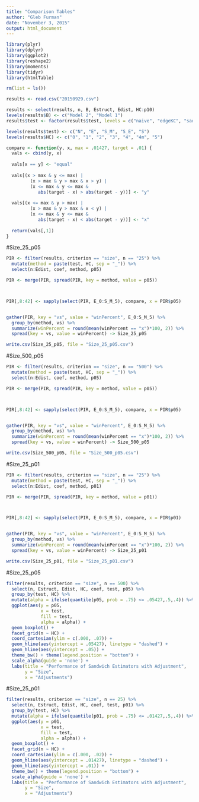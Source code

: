 ```yaml
---
title: "Comparison Tables"
author: "Gleb Furman"
date: "November 3, 2015"
output: html_document
---
```


```r
library(plyr)
library(dplyr)
library(ggplot2)
library(reshape2)
library(moments)
library(tidyr)
library(htmlTable)

rm(list = ls())

results <- read.csv("20150929.csv")

results <- select(results, n, B, Estruct, Edist, HC:p10)
levels(results$B) <- c("Model 2", "Model 1")
results$test <- factor(results$test, levels = c("naive", "edgeKC", "saddle_V1", "saddle_V2", "Satt"))

levels(results$test) <- c("N", "E", "S_M", "S_E", "S")
levels(results$HC) <- c("0", "1", "2", "3", "4", "4m", "5")

compare <- function(y, x, max = .01427, target = .01) {
  vals <- cbind(y, x)
  
  vals[x == y] <- "equal"
  
  vals[(x > max & y <= max) | 
         (x > max & y > max & x > y) | 
         (x <= max & y <= max & 
            abs(target - x) > abs(target - y))] <- "y"
  
  vals[(x <= max & y > max) |
         (x > max & y > max & x < y) |
         (x <= max & y <= max & 
            abs(target - x) < abs(target - y))] <- "x"
 
  return(vals[,1])
}

```

#Size_25_p05
```r
PIR <- filter(results, criterion == "size", n == "25") %>%
  mutate(method = paste(test, HC, sep = "_")) %>%
  select(n:Edist, coef, method, p05)

PIR <- merge(PIR, spread(PIR, key = method, value = p05))



PIR[,8:42] <- sapply(select(PIR, E_0:S_M_5), compare, x = PIR$p05)


gather(PIR, key = "vs", value = "winPercent", E_0:S_M_5) %>%
  group_by(method, vs) %>%
  summarize(winPercent = round(mean(winPercent == "x")*100, 2)) %>%
  spread(key = vs, value = winPercent) -> Size_25_p05

write.csv(Size_25_p05, file = "Size_25_p05.csv")

```

#Size_500_p05
```r
PIR <- filter(results, criterion == "size", n == "500") %>%
  mutate(method = paste(test, HC, sep = "_")) %>%
  select(n:Edist, coef, method, p05)

PIR <- merge(PIR, spread(PIR, key = method, value = p05))



PIR[,8:42] <- sapply(select(PIR, E_0:S_M_5), compare, x = PIR$p05)


gather(PIR, key = "vs", value = "winPercent", E_0:S_M_5) %>%
  group_by(method, vs) %>%
  summarize(winPercent = round(mean(winPercent == "x")*100, 2)) %>%
  spread(key = vs, value = winPercent) -> Size_500_p05

write.csv(Size_500_p05, file = "Size_500_p05.csv")

```

#Size_25_p01
```r
PIR <- filter(results, criterion == "size", n == "25") %>%
  mutate(method = paste(test, HC, sep = "_")) %>%
  select(n:Edist, coef, method, p01)

PIR <- merge(PIR, spread(PIR, key = method, value = p01))



PIR[,8:42] <- sapply(select(PIR, E_0:S_M_5), compare, x = PIR$p01)


gather(PIR, key = "vs", value = "winPercent", E_0:S_M_5) %>%
  group_by(method, vs) %>%
  summarize(winPercent = round(mean(winPercent == "x")*100, 2)) %>%
  spread(key = vs, value = winPercent) -> Size_25_p01

write.csv(Size_25_p01, file = "Size_25_p01.csv")

```

#Size_25_p05
```r

filter(results, criterion == "size", n == 500) %>%
  select(n, Estruct, Edist, HC, coef, test, p05) %>%
  group_by(test, HC) %>%
  mutate(alpha = ifelse(quantile(p05, prob = .75) <= .05427,.5,.4)) %>%
  ggplot(aes(y = p05,
             x = test,
             fill = test,
             alpha = alpha)) +
  geom_boxplot() +
  facet_grid(n ~ HC) +
  coord_cartesian(ylim = c(.000, .07)) + 
  geom_hline(aes(yintercept = .05427), linetype = "dashed") + 
  geom_hline(aes(yintercept = .05)) +
  theme_bw() + theme(legend.position = "bottom") + 
  scale_alpha(guide = 'none') +
  labs(title = "Performance of Sandwich Estimators with Adjustment",
       y = "Size",
       x = "Adjustments")
```

#Size_25_p01
```r

filter(results, criterion == "size", n == 25) %>%
  select(n, Estruct, Edist, HC, coef, test, p01) %>%
  group_by(test, HC) %>%
  mutate(alpha = ifelse(quantile(p01, prob = .75) <= .01427,.5,.4)) %>%
  ggplot(aes(y = p01,
             x = test,
             fill = test,
             alpha = alpha)) +
  geom_boxplot() +
  facet_grid(n ~ HC) +
  coord_cartesian(ylim = c(.000, .02)) + 
  geom_hline(aes(yintercept = .01427), linetype = "dashed") + 
  geom_hline(aes(yintercept = .01)) +
  theme_bw() + theme(legend.position = "bottom") + 
  scale_alpha(guide = 'none') +
  labs(title = "Performance of Sandwich Estimators with Adjustment",
       y = "Size",
       x = "Adjustments")
```